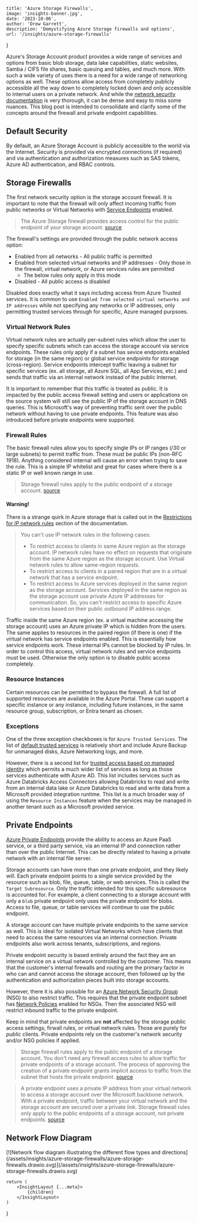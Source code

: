 
    title: 'Azure Storage Firewalls',
    image: 'insights-banner.jpg',
    date: '2023-10-06',
    author: 'Drew Garrett',
    description: 'Demystifying Azure Storage firewalls and options',
    url: '/insights/azure-storage-firewalls'
}

Azure's Storage Account product provides a wide range of services and options from basic blob storage, data lake capabilities, static websites, Samba / CIFS file shares, basic queuing and tables, and much more. With such a wide variety of uses there is a need for a wide range of networking options as well. These options allow access from completely publicly accessible all the way down to completely locked down and only accessible to internal users on a private network. And while the [network security documentation](https://learn.microsoft.com/en-us/azure/storage/common/storage-network-security) is very thorough, it can be dense and easy to miss some nuances. This blog post is intended to consolidate and clarify some of the concepts around the firewall and private endpoint capabilities.

## Default Security

By default, an Azure Storage Account is publicly accessible to the world via the Internet. Security is provided via encrypted connections (if required) and via authentication and authorization measures such as SAS tokens, Azure AD authentication, and RBAC controls.

## Storage Firewalls

The first network security option is the storage account firewall. It is important to note that the firewall will *only* affect incoming traffic from public networks or Virtual Networks with [Service Endpoints](https://learn.microsoft.com/en-us/azure/virtual-network/virtual-network-service-endpoints-overview) enabled.

> The Azure Storage firewall provides access control for the public endpoint of your storage account. [source](https://learn.microsoft.com/en-us/azure/storage/common/storage-network-security?tabs=azure-portal#:~:text=The%20Azure%20Storage%20firewall%20provides%20access%20control%20for%20the%20public%20endpoint%20of%20your%20storage%20account.)

The firewall's settings are provided through the public network access option:

* Enabled from all networks - All public traffic is permitted
* Enabled from selected virtual networks and IP addresses - Only those in the firewall, virtual network, or Azure services rules are permitted
  * The below rules only apply in this mode
* Disabled - All public access is disabled

Disabled does exactly what it says including access from Azure Trusted services. It is common to use `Enabled from selected virtual networks and IP addresses` while not specifying any networks or IP addresses, only permitting trusted services through for specific, Azure managed purpsoes.

### Virtual Network Rules

Virtual network rules are actually per-subnet rules which allow the user to specify specific subnets which can access the storage account via service endpoints. These rules only apply if a subnet has sevice endpoints enabled for storage (in the same region) or global service endpoints for storage (cross-region). Service endpoints intercept traffic leaving a subnet for specific services (ex. all storage, all Azure SQL, all App Services, etc.) and sends that traffic via an internal network instead of the public Internet.

It is important to remember that this traffic is treated as public. It is impacted by the public access firewall setting and users or applications on the source system will still see the public IP of the storage account in DNS queries. This is Microsoft's way of preventing traffic sent over the public network without having to use private endpoints. This feature was also introduced before private endpoints were supported.

### Firewall Rules

The basic firewall rules allow you to specify single IPs or IP ranges (/30 or large subnets) to permit traffic from. These must be public IPs (non-RFC 1918). Anything considered internal will cause an error when trying to save the rule. This is a simple IP whitelist and great for cases where there is a static IP or well known range in use.

> Storage firewall rules apply to the public endpoint of a storage account. [source](https://learn.microsoft.com/en-us/azure/storage/common/storage-network-security?tabs=azure-portal#:~:text=Storage%20firewall%20rules%20apply%20to%20the%20public%20endpoint%20of%20a%20storage%20account.)

#### Warning!

There is a strange quirk in Azure storage that is called out in the [Restrictions for IP network rules](https://learn.microsoft.com/en-us/azure/storage/common/storage-network-security?tabs=azure-portal#restrictions-for-ip-network-rules) section of the documentation.

> You can't use IP network rules in the following cases:
>
> * To restrict access to clients in same Azure region as the storage account. IP network rules have no effect on requests that originate from the same Azure region as the storage account. Use Virtual network rules to allow same-region requests.
> * To restrict access to clients in a paired region that are in a virtual network that has a service endpoint.
> * To restrict access to Azure services deployed in the same region as the storage account. Services deployed in the same region as the storage account use private Azure IP addresses for communication. So, you can't restrict access to specific Azure services based on their public outbound IP address range.

Traffic inside the same Azure region (ex. a virtual machine accessing the storage account) uses an Azure private IP which is hidden from the users. The same applies to resources in the paired region (if there is one) if the virtual network has service endpoints enabled. This is essentially how service endpoints work. These internal IPs cannot be blocked by IP rules. In order to control this access, virtual network rules and service endpoints must be used. Otherwise the only option is to disable public access completely.

### Resource Instances

Certain resources can be permitted to bypass the firewall. A full list of supported resources are available in the Azure Portal. These can support a specific instance or any instance, including future instances, in the same resource group, subscription, or Entra tenant as chosen.

### Exceptions

One of the three exception checkboxes is for `Azure Trusted Services`. The list of [default trusted services](https://learn.microsoft.com/en-us/azure/storage/common/storage-network-security?tabs=azure-portal#trusted-access-for-resources-registered-in-your-subscription) is relatively short and include Azure Backup for unmanaged disks, Azure Networking logs, and more.

However, there is a second list for [trusted access based on managed identity](https://learn.microsoft.com/en-us/azure/storage/common/storage-network-security?tabs=azure-portal#trusted-access-based-on-a-managed-identity) which permits a much wider list of services as long as those services authenticate with Azure AD. This list includes services such as Azure Databricks Access Connectors allowing Databricks to read and write from an internal data lake or Azure Databricks to read and write data from a Microsoft provided integration runtime. This list is a much broader way of using the `Resource Instances` feature when the services may be managed in another tenant such as a Microsoft provided service.

## Private Endpoints

[Azure Private Endpoints](https://learn.microsoft.com/en-us/azure/private-link/private-endpoint-overview) provide the ability to access an Azure PaaS service, or a third party service, via an internal IP and connection rather than over the public Internet. This can be directly related to having a private network with an internal file server.

Storage accounts can have more than one private endpoint, and they likely will. Each private endpoint points to a single service provided by the resource such as blob, file, queue, table, or web services. This is called the `Target Subresource`. Only the traffic intended for this specific subresource is accounted for. For example, a client connecting to a storage account with only a `blob` private endpoint only uses the private endpoint for blobs. Access to file, queue, or table services will continue to use the public endpoint.

A storage account can have multiple private endpoints to the same service as well. This is ideal for isolated Virtual Networks which have clients that need to access the same resources via an internal connection. Private endpoints also work across tenants, subscriptions, and regions.

Private endpoint security is based entirely around the fact they are an internal service on a virtual network controlled by the customer. This means that the customer's internal firewalls and routing are the primary factor in who can and cannot access the storage account, then followed up by the authentication and authorization pieces built into storage accounts.

However, there it is also possible for an [Azure Network Security Group](https://learn.microsoft.com/en-us/azure/virtual-network/network-security-groups-overview) (NSG) to also restrict traffic. This requires that the private endpoint subnet has [Network Policies](https://learn.microsoft.com/en-us/azure/private-link/disable-private-endpoint-network-policy) enabled for NSGs. Then the associated NSG will restrict inbound traffic to the private endpoint.

Keep in mind that private endpoints are **not** affected by the storage public access settings, firwall rules, or virtual network rules. Those are purely for _public_ clients. Private endpoints rely on the customer's network security and/or NSG policies if applied.

> Storage firewall rules apply to the public endpoint of a storage account. You don't need any firewall access rules to allow traffic for private endpoints of a storage account. The process of approving the creation of a private endpoint grants implicit access to traffic from the subnet that hosts the private endpoint. [source](https://learn.microsoft.com/en-us/azure/storage/common/storage-network-security?tabs=azure-portal#:~:text=Storage%20firewall%20rules%20apply,hosts%20the%20private%20endpoint.)

> A private endpoint uses a private IP address from your virtual network to access a storage account over the Microsoft backbone network. With a private endpoint, traffic between your virtual network and the storage account are secured over a private link. Storage firewall rules only apply to the public endpoints of a storage account, not private endpoints. [source](https://learn.microsoft.com/en-us/azure/storage/common/storage-network-security?tabs=azure-portal#:~:text=A%20private%20endpoint%20uses,account%2C%20not%20private%20endpoints.)

## Network Flow Diagram

<div class="text-center">
    [![Network flow diagram illustrating the different flow types and directions](/assets/insights/azure-storage-firewalls/azure-storage-firewalls.drawio.svg)](/assets/insights/azure-storage-firewalls/azure-storage-firewalls.drawio.svg)
</div>

    return (
        <InsightLayout {...meta}>
            {children}
        </InsightLayout>
    )
}
